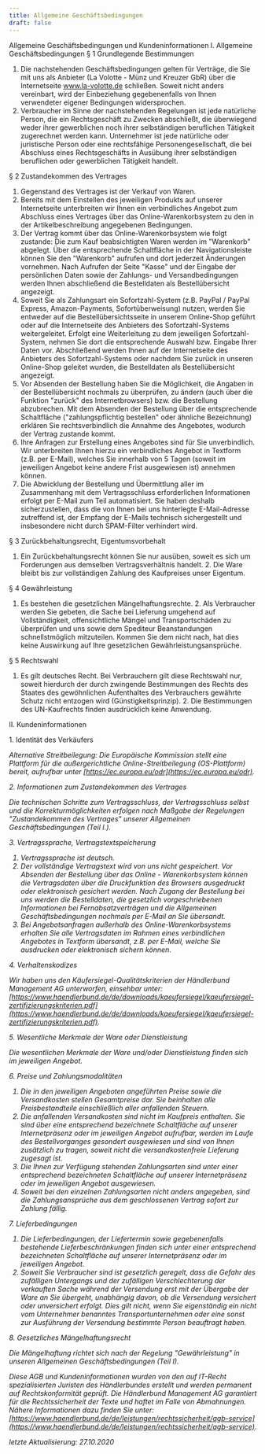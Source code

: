 ---
title: Allgemeine Geschäftsbedingungen
draft: false
---


<Heading as="h1">Allgemeine Geschäftsbedingungen und Kundeninformationen</Heading>
<Heading as="h4">I. Allgemeine Geschäftsbedingungen</Heading>
<Heading as="h5">§ 1 Grundlegende Bestimmungen</Heading>

1. Die nachstehenden Geschäftsbedingungen gelten für Verträge, die Sie mit uns als Anbieter (La Volotte - Münz und Kreuzer GbR) über die Internetseite www.la-volotte.de schließen. Soweit nicht anders vereinbart, wird der Einbeziehung gegebenenfalls von Ihnen verwendeter eigener Bedingungen widersprochen.
2. Verbraucher im Sinne der nachstehenden Regelungen ist jede natürliche Person, die ein Rechtsgeschäft zu Zwecken abschließt, die überwiegend weder ihrer gewerblichen noch ihrer selbständigen beruflichen Tätigkeit zugerechnet werden kann. Unternehmer ist jede natürliche oder juristische Person oder eine rechtsfähige Personengesellschaft, die bei Abschluss eines Rechtsgeschäfts in Ausübung ihrer selbständigen beruflichen oder gewerblichen Tätigkeit handelt.

<Heading as="h5">§ 2 Zustandekommen des Vertrages</Heading>
1. Gegenstand des Vertrages ist der Verkauf von Waren.
2. Bereits mit dem Einstellen des jeweiligen Produkts auf unserer Internetseite unterbreiten wir Ihnen ein verbindliches Angebot zum Abschluss eines Vertrages über das Online-Warenkorbsystem zu den in der Artikelbeschreibung angegebenen Bedingungen. 
3. Der Vertrag kommt über das Online-Warenkorbsystem wie folgt zustande: Die zum Kauf beabsichtigten Waren werden im "Warenkorb" abgelegt. Über die entsprechende Schaltfläche in der Navigationsleiste können Sie den "Warenkorb"
aufrufen und dort jederzeit Änderungen vornehmen. Nach Aufrufen der Seite "Kasse"
und der Eingabe der persönlichen Daten sowie der Zahlungs- und Versandbedingungen
werden Ihnen abschließend die Bestelldaten als Bestellübersicht angezeigt. 
4. Soweit Sie als Zahlungsart ein Sofortzahl-System (z.B. PayPal / PayPal Express, Amazon-Payments, Sofortüberweisung) nutzen, werden Sie entweder auf die Bestellübersichtsseite in unserem Online-Shop geführt oder auf die Internetseite des Anbieters des Sofortzahl-Systems
weitergeleitet. Erfolgt eine Weiterleitung zu dem jeweiligen Sofortzahl-System, nehmen Sie dort die entsprechende Auswahl bzw. Eingabe Ihrer Daten vor. Abschließend werden
Ihnen auf der Internetseite des Anbieters des Sofortzahl-Systems oder nachdem Sie
zurück in unseren Online-Shop geleitet wurden, die Bestelldaten als Bestellübersicht
angezeigt. 
5. Vor Absenden der Bestellung haben Sie die Möglichkeit, die Angaben
in der Bestellübersicht nochmals zu überprüfen, zu ändern (auch über die Funktion
"zurück" des Internetbrowsers) bzw. die Bestellung abzubrechen. Mit dem Absenden
der Bestellung über die entsprechende Schaltfläche ("zahlungspflichtig bestellen"
oder ähnliche Bezeichnung) erklären Sie rechtsverbindlich die Annahme des Angebotes,
wodurch der Vertrag zustande kommt.
6. Ihre Anfragen zur Erstellung eines Angebotes sind für Sie unverbindlich. Wir unterbreiten Ihnen hierzu ein verbindliches Angebot in Textform (z.B. per E-Mail), welches Sie innerhalb von 5 Tagen (soweit im jeweiligen Angebot keine andere Frist ausgewiesen ist) annehmen können. 
7. Die Abwicklung der Bestellung und Übermittlung aller im Zusammenhang mit dem Vertragsschluss erforderlichen Informationen erfolgt per E-Mail zum Teil automatisiert. Sie haben deshalb sicherzustellen, dass die von Ihnen bei uns hinterlegte E-Mail-Adresse zutreffend ist, der Empfang der E-Mails technisch sichergestellt und insbesondere nicht durch SPAM-Filter verhindert wird.

<Heading as="h5">§ 3 Zurückbehaltungsrecht, Eigentumsvorbehalt</Heading>
1. Ein Zurückbehaltungsrecht können Sie nur ausüben, soweit es sich um Forderungen
aus demselben Vertragsverhältnis handelt. 2. Die Ware bleibt bis zur vollständigen
Zahlung des Kaufpreises unser Eigentum.

<Heading as="h5">§ 4 Gewährleistung</Heading>
1. Es bestehen die gesetzlichen Mängelhaftungsrechte. 2. Als Verbraucher werden Sie
gebeten, die Sache bei Lieferung umgehend auf Vollständigkeit, offensichtliche Mängel
und Transportschäden zu überprüfen und uns sowie dem Spediteur Beanstandungen schnellstmöglich
mitzuteilen. Kommen Sie dem nicht nach, hat dies keine Auswirkung auf Ihre gesetzlichen
Gewährleistungsansprüche.

<Heading as="h5">§ 5 Rechtswahl</Heading>
1. Es gilt deutsches Recht. Bei Verbrauchern gilt diese Rechtswahl nur, soweit hierdurch
der durch zwingende Bestimmungen des Rechts des Staates des gewöhnlichen Aufenthaltes
des Verbrauchers gewährte Schutz nicht entzogen wird (Günstigkeitsprinzip). 2. Die
Bestimmungen des UN-Kaufrechts finden ausdrücklich keine Anwendung.

<Heading as="h4">II. Kundeninformationen</Heading>

<Heading as="h5">1. Identität des Verkäufers</Heading>

<Address
  name="La Volotte - Münz und Kreuzer"
  street="Haus Hersbach 1"
  city="Mürlenbach"
  postalCode="54570"
  state="Rheinland-Pfalz"
  country="Deutschland"
  phone="(0241) 475 87794"
  email="wolle@la-volotte.de"
/>

Alternative Streitbeilegung: Die Europäische Kommission stellt eine Plattform für die außergerichtliche Online-Streitbeilegung (OS-Plattform) bereit, aufrufbar unter [https://ec.europa.eu/odr](https://ec.europa.eu/odr).

<Heading as="h5">2. Informationen zum Zustandekommen des Vertrages</Heading>

Die technischen Schritte zum Vertragsschluss, der Vertragsschluss selbst und die Korrekturmöglichkeiten erfolgen nach Maßgabe der Regelungen "Zustandekommen des Vertrages" unserer Allgemeinen Geschäftsbedingungen (Teil I.).

<Heading as="h5">3. Vertragssprache, Vertragstextspeicherung</Heading>

1. Vertragssprache ist deutsch. 
2. Der vollständige Vertragstext wird von uns nicht gespeichert. Vor Absenden der Bestellung über das Online - Warenkorbsystem können die Vertragsdaten über die Druckfunktion des Browsers ausgedruckt oder elektronisch gesichert werden. Nach Zugang der Bestellung bei uns werden die Bestelldaten, die gesetzlich vorgeschriebenen Informationen bei Fernabsatzverträgen und die Allgemeinen Geschäftsbedingungen nochmals per E-Mail an Sie übersandt. 
3. Bei Angebotsanfragen außerhalb des Online-Warenkorbsystems erhalten Sie alle Vertragsdaten im Rahmen eines verbindlichen Angebotes in Textform übersandt, z.B. per E-Mail, welche Sie ausdrucken oder elektronisch sichern können.

<Heading as="h5">4. Verhaltenskodizes</Heading>

Wir haben uns den Käufersiegel-Qualitätskriterien der Händlerbund Management AG unterworfen, einsehbar unter: [https://www.haendlerbund.de/de/downloads/kaeufersiegel/kaeufersiegel-zertifizierungskriterien.pdf](https://www.haendlerbund.de/de/downloads/kaeufersiegel/kaeufersiegel-zertifizierungskriterien.pdf).

<Heading as="h5">5. Wesentliche Merkmale der Ware oder Dienstleistung</Heading>

Die wesentlichen Merkmale der Ware und/oder Dienstleistung finden sich im jeweiligen Angebot.

<Heading as="h5">6. Preise und Zahlungsmodalitäten</Heading>

1. Die in den jeweiligen Angeboten angeführten Preise sowie die Versandkosten stellen Gesamtpreise dar. Sie beinhalten alle Preisbestandteile einschließlich aller anfallenden Steuern.
2. Die anfallenden Versandkosten sind nicht im Kaufpreis enthalten. Sie sind über eine entsprechend bezeichnete Schaltfläche auf unserer Internetpräsenz oder im jeweiligen Angebot aufrufbar, werden im Laufe des Bestellvorganges gesondert ausgewiesen und sind von Ihnen zusätzlich zu tragen, soweit nicht die versandkostenfreie Lieferung zugesagt ist.
3. Die Ihnen zur Verfügung stehenden Zahlungsarten sind unter einer entsprechend bezeichneten Schaltfläche auf unserer Internetpräsenz oder im jeweiligen Angebot ausgewiesen.
4. Soweit bei den einzelnen Zahlungsarten nicht anders angegeben, sind die Zahlungsansprüche aus dem geschlossenen Vertrag sofort zur Zahlung fällig.

<Heading as="h5">7. Lieferbedingungen</Heading>
1. Die Lieferbedingungen, der Liefertermin sowie gegebenenfalls bestehende Lieferbeschränkungen finden sich unter einer entsprechend bezeichneten Schaltfläche auf unserer Internetpräsenz oder im jeweiligen Angebot. 
2. Soweit Sie Verbraucher sind ist gesetzlich geregelt, dass die Gefahr des zufälligen Untergangs und der zufälligen Verschlechterung der verkauften Sache während der Versendung erst mit der Übergabe der Ware an Sie übergeht, unabhängig davon, ob die Versendung versichert oder unversichert erfolgt. Dies gilt nicht, wenn Sie eigenständig ein nicht vom Unternehmer benanntes Transportunternehmen oder eine sonst zur Ausführung der Versendung bestimmte Person beauftragt haben.

<Heading as="h5">8. Gesetzliches Mängelhaftungsrecht</Heading>

Die Mängelhaftung richtet sich nach der Regelung "Gewährleistung" in unseren Allgemeinen Geschäftsbedingungen (Teil I).

Diese AGB und Kundeninformationen wurden von den auf IT-Recht spezialisierten Juristen des Händlerbundes erstellt und werden permanent auf Rechtskonformität geprüft. Die Händlerbund Management AG garantiert für die Rechtssicherheit der Texte und haftet im Falle von Abmahnungen. Nähere Informationen dazu finden Sie unter: [https://www.haendlerbund.de/de/leistungen/rechtssicherheit/agb-service](https://www.haendlerbund.de/de/leistungen/rechtssicherheit/agb-service).

<Heading as="h6" class='mt-10 font-light opacity-60'>letzte Aktualisierung: 27.10.2020</Heading>
